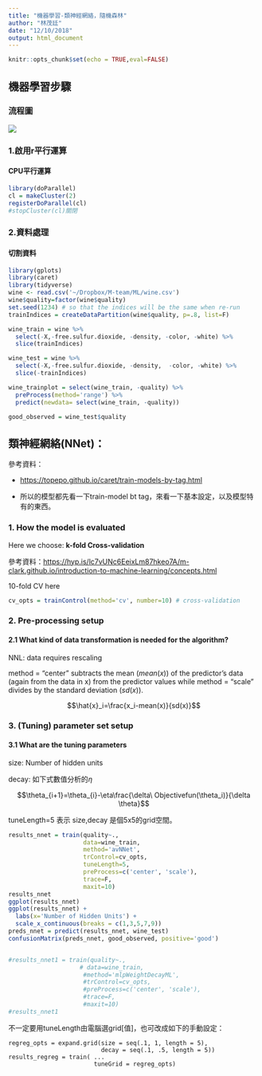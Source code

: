 ```yaml
---
title: "機器學習-類神經網絡，隨機森林"
author: "林茂廷"
date: "12/10/2018"
output: html_document
---
```


```r
knitr::opts_chunk$set(echo = TRUE,eval=FALSE)
```

## 機器學習步驟

### 流程圖

<img src="http://topepo.github.io/caret/premade/TrainAlgo.png">

### 1.啟用r平行運算

#### CPU平行運算

```r
library(doParallel)
cl = makeCluster(2)
registerDoParallel(cl)
#stopCluster(cl)關閉
```

### 2.資料處理

#### 切割資料

```r
library(gplots)
library(caret)
library(tidyverse)
wine <- read.csv('~/Dropbox/M-team/ML/wine.csv')
wine$quality=factor(wine$quality)
set.seed(1234) # so that the indices will be the same when re-run
trainIndices = createDataPartition(wine$quality, p=.8, list=F)

wine_train = wine %>% 
  select(-X,-free.sulfur.dioxide, -density, -color, -white) %>% 
  slice(trainIndices)

wine_test = wine %>% 
  select(-X,-free.sulfur.dioxide, -density,  -color, -white) %>% 
  slice(-trainIndices)

wine_trainplot = select(wine_train, -quality) %>% 
  preProcess(method='range') %>% 
  predict(newdata= select(wine_train, -quality))

good_observed = wine_test$quality
```


## 類神經網絡(NNet)：

參考資料：

  - <https://topepo.github.io/caret/train-models-by-tag.html>
  
  - 所以的模型都先看一下train-model bt tag，來看一下基本設定，以及模型特有的東西。


### 1. How the model is evaluated
Here we choose: **k-fold Cross-validation**

參考資料：<https://hyp.is/lc7vUNc6EeixLm87hkeo7A/m-clark.github.io/introduction-to-machine-learning/concepts.html>

10-fold CV here
```r
cv_opts = trainControl(method='cv', number=10) # cross-validation 
```

### 2. Pre-processing setup  

#### 2.1 What kind of data transformation is needed for the algorithm?

NNL: data requires rescaling 

method = "center" subtracts the mean ($mean(x)$) of the predictor's data (again from the data in x) from the predictor values while method = "scale" divides by the standard deviation ($sd(x)$).

$$\hat{x}_i=\frac{x_i-mean(x)}{sd(x)}$$

### 3. (Tuning) parameter set setup

#### 3.1 What are the tuning parameters

size: Number of hidden units

decay: 如下式數值分析的$\eta$

$$\theta_{i+1}=\theta_{i}-\eta\frac{\delta\ Objectivefun(\theta_i)}{\delta \theta}$$

tuneLength=5 表示 size,decay 是個5x5的grid空間。

```r
results_nnet = train(quality~., 
                     data=wine_train, 
                     method='avNNet',
                     trControl=cv_opts,
                     tuneLength=5,
                     preProcess=c('center', 'scale'),
                     trace=F, 
                     maxit=10)
results_nnet
ggplot(results_nnet)
ggplot(results_nnet) +
  labs(x='Number of Hidden Units') +
  scale_x_continuous(breaks = c(1,3,5,7,9))
preds_nnet = predict(results_nnet, wine_test)
confusionMatrix(preds_nnet, good_observed, positive='good')


#results_nnet1 = train(quality~., 
                    # data=wine_train, 
                     #method='mlpWeightDecayML',
                     #trControl=cv_opts,
                     #preProcess=c('center', 'scale'),
                     #trace=F, 
                     #maxit=10)
#results_nnet1

```

<div class="alert alert-info">
不一定要用tuneLength由電腦選grid[值]，也可改成如下的手動設定：
```
regreg_opts = expand.grid(size = seq(.1, 1, length = 5),
                          decay = seq(.1, .5, length = 5)) 
results_regreg = train( ...
                        tuneGrid = regreg_opts)
```
</div>

